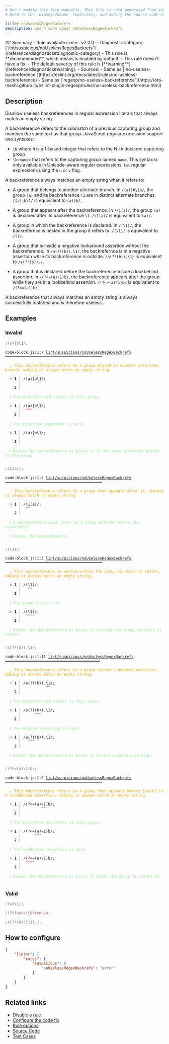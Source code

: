 ```yaml
---
# Don't modify this file manually. This file is auto generated from source, and you will lose your changes next time the website is built.
# Head to the `biomejs/biome` repository, and modify the source code in there.

title: noUselessRegexBackrefs
description: Learn more about noUselessRegexBackrefs
---
```


<Tabs>
<TabItem label="JavaScript (and super languages)" icon="seti:javascript">
## Summary
- Rule available since: `v2.0.0`
- Diagnostic Category: [`lint/suspicious/noUselessRegexBackrefs`](/reference/diagnostics#diagnostic-category)
- This rule is **recommended**, which means is enabled by default.
- This rule doesn't have a fix.
- The default severity of this rule is [**warning**](/reference/diagnostics#warning).
- Sources: 
  - Same as [`no-useless-backreference`](https://eslint.org/docs/latest/rules/no-useless-backreference)
  - Same as [`regexp/no-useless-backreference`](https://ota-meshi.github.io/eslint-plugin-regexp/rules/no-useless-backreference.html)

## Description
Disallow useless backreferences in regular expression literals that always match an empty string.

A backreference refers to the submatch of a previous capturing group and matches the same text as that group.
JavaScript regular expression support two syntaxes:

- `\N` where `N` is a 1-based integer that refers to the N-th declared capturing group.
- `\k<name>` that refers to the capturing group named `name`.
This syntax is only available in Unicode-aware regular expressions,
i.e. regular expressions using the `u` or `v` flag.

A backreference always matches an empty string when it refers to:

- A group that belongs to another alternate branch.
In `/(a)|b\1b/`, the group `(a)` and its backreference `\1` are in distinct alternate branches.
`/(a)|b\1/` is equivalent to `(a)|b/`.


- A group that appears after the backreference.
In `/\1(a)/`, the group `(a)` is declared after its backreference `\1`.
`/\1(a)/` is equivalent to `(a)/`.


- A group in which the backreference is declared.
In `/(\1)/`, the backrefernce is nested in the group it refers to.
`/(\1)/` is equivalent to `/()/`.


- A group that is inside a negative lookaround assertion without the backreference.
In `/a(?!(b)).\1/`, the backrefernce is in a negative assertion while its backreference is outside.
`/a(?!(b)).\1/` is equivalent to `/a(?!(b))./`.


- A group that is declared before the backreference inside a lookbehind assertion.
In `/(?<=(a)\1)b/`, the backreference appears after the group while they are in a lookbehind assertion.
`/(?<=(a)\1)b/` is equivalent to `/(?<=(a))b/`.



A backreference that always matches an empty string is always successfully matched and is therefore useless.

## Examples

### Invalid

```js
/(a)|b\1/;
```

<pre class="language-text"><code class="language-text">code-block.js:1:7 <a href="https://biomejs.dev/linter/rules/no-useless-regex-backrefs">lint/suspicious/noUselessRegexBackrefs</a> ━━━━━━━━━━━━━━━━━━━━━━━━━━━━━━━━━━━━━━━━━━━<br /><br />  <strong><span style="color: Orange;">⚠</span></strong> <span style="color: Orange;">This backreference refers to a group placed in another alternate branch, making it always match an empty string.</span><br />  <br />  <strong><span style="color: Tomato;">&gt;</span></strong> <strong>1 │ </strong>/(a)|b&#92;1/;<br />   <strong>   │ </strong>      <strong><span style="color: Tomato;">^</span></strong><strong><span style="color: Tomato;">^</span></strong><br />    <strong>2 │ </strong><br />  <br />  <strong><span style="color: lightgreen;">ℹ</span></strong> <span style="color: lightgreen;">The backreference refers to this group.</span><br />  <br />  <strong><span style="color: Tomato;">&gt;</span></strong> <strong>1 │ </strong>/(a)|b&#92;1/;<br />   <strong>   │ </strong> <strong><span style="color: Tomato;">^</span></strong><strong><span style="color: Tomato;">^</span></strong><strong><span style="color: Tomato;">^</span></strong><br />    <strong>2 │ </strong><br />  <br />  <strong><span style="color: lightgreen;">ℹ</span></strong> <span style="color: lightgreen;">The alternate separator is here.</span><br />  <br />  <strong><span style="color: Tomato;">&gt;</span></strong> <strong>1 │ </strong>/(a)|b&#92;1/;<br />   <strong>   │ </strong>    <strong><span style="color: Tomato;">^</span></strong><br />    <strong>2 │ </strong><br />  <br />  <strong><span style="color: lightgreen;">ℹ</span></strong> <span style="color: lightgreen;">Remove the backreference or place it in the same alternate branch as the group.</span><br />  <br /></code></pre>

```js
/\1(a)/;
```

<pre class="language-text"><code class="language-text">code-block.js:1:2 <a href="https://biomejs.dev/linter/rules/no-useless-regex-backrefs">lint/suspicious/noUselessRegexBackrefs</a> ━━━━━━━━━━━━━━━━━━━━━━━━━━━━━━━━━━━━━━━━━━━<br /><br />  <strong><span style="color: Orange;">⚠</span></strong> <span style="color: Orange;">This backreference refers to a group that appears after it, making it always match an empty string.</span><br />  <br />  <strong><span style="color: Tomato;">&gt;</span></strong> <strong>1 │ </strong>/&#92;1(a)/;<br />   <strong>   │ </strong> <strong><span style="color: Tomato;">^</span></strong><strong><span style="color: Tomato;">^</span></strong><br />    <strong>2 │ </strong><br />  <br />  <strong><span style="color: lightgreen;">ℹ</span></strong> <span style="color: lightgreen;">A backreference must refer to a group defined before its occurrence.</span><br />  <br />  <strong><span style="color: lightgreen;">ℹ</span></strong> <span style="color: lightgreen;">Remove the backreference.</span><br />  <br /></code></pre>

```js
/(\1)/;
```

<pre class="language-text"><code class="language-text">code-block.js:1:3 <a href="https://biomejs.dev/linter/rules/no-useless-regex-backrefs">lint/suspicious/noUselessRegexBackrefs</a> ━━━━━━━━━━━━━━━━━━━━━━━━━━━━━━━━━━━━━━━━━━━<br /><br />  <strong><span style="color: Orange;">⚠</span></strong> <span style="color: Orange;">This backreference is nested within the group to which it refers, making it always match an empty string.</span><br />  <br />  <strong><span style="color: Tomato;">&gt;</span></strong> <strong>1 │ </strong>/(&#92;1)/;<br />   <strong>   │ </strong>  <strong><span style="color: Tomato;">^</span></strong><strong><span style="color: Tomato;">^</span></strong><br />    <strong>2 │ </strong><br />  <br />  <strong><span style="color: lightgreen;">ℹ</span></strong> <span style="color: lightgreen;">The group starts here.</span><br />  <br />  <strong><span style="color: Tomato;">&gt;</span></strong> <strong>1 │ </strong>/(&#92;1)/;<br />   <strong>   │ </strong> <strong><span style="color: Tomato;">^</span></strong><strong><span style="color: Tomato;">^</span></strong><strong><span style="color: Tomato;">^</span></strong><strong><span style="color: Tomato;">^</span></strong><br />    <strong>2 │ </strong><br />  <br />  <strong><span style="color: lightgreen;">ℹ</span></strong> <span style="color: lightgreen;">Remove the backreference or place it outside the group to which it refers.</span><br />  <br /></code></pre>

```js
/a(?!(b)).\1/;
```

<pre class="language-text"><code class="language-text">code-block.js:1:11 <a href="https://biomejs.dev/linter/rules/no-useless-regex-backrefs">lint/suspicious/noUselessRegexBackrefs</a> ━━━━━━━━━━━━━━━━━━━━━━━━━━━━━━━━━━━━━━━━━━<br /><br />  <strong><span style="color: Orange;">⚠</span></strong> <span style="color: Orange;">This backreference refers to a group within a negated assertion, making it always match an empty string.</span><br />  <br />  <strong><span style="color: Tomato;">&gt;</span></strong> <strong>1 │ </strong>/a(?!(b)).&#92;1/;<br />   <strong>   │ </strong>          <strong><span style="color: Tomato;">^</span></strong><strong><span style="color: Tomato;">^</span></strong><br />    <strong>2 │ </strong><br />  <br />  <strong><span style="color: lightgreen;">ℹ</span></strong> <span style="color: lightgreen;">The backreference refers to this group.</span><br />  <br />  <strong><span style="color: Tomato;">&gt;</span></strong> <strong>1 │ </strong>/a(?!(b)).&#92;1/;<br />   <strong>   │ </strong>     <strong><span style="color: Tomato;">^</span></strong><strong><span style="color: Tomato;">^</span></strong><strong><span style="color: Tomato;">^</span></strong><br />    <strong>2 │ </strong><br />  <br />  <strong><span style="color: lightgreen;">ℹ</span></strong> <span style="color: lightgreen;">The negated assertion is here.</span><br />  <br />  <strong><span style="color: Tomato;">&gt;</span></strong> <strong>1 │ </strong>/a(?!(b)).&#92;1/;<br />   <strong>   │ </strong>  <strong><span style="color: Tomato;">^</span></strong><strong><span style="color: Tomato;">^</span></strong><strong><span style="color: Tomato;">^</span></strong><br />    <strong>2 │ </strong><br />  <br />  <strong><span style="color: lightgreen;">ℹ</span></strong> <span style="color: lightgreen;">Remove the backreference or place it in the negated assertion.</span><br />  <br /></code></pre>

```js
/(?<=(a)\1)b/;
```

<pre class="language-text"><code class="language-text">code-block.js:1:9 <a href="https://biomejs.dev/linter/rules/no-useless-regex-backrefs">lint/suspicious/noUselessRegexBackrefs</a> ━━━━━━━━━━━━━━━━━━━━━━━━━━━━━━━━━━━━━━━━━━━<br /><br />  <strong><span style="color: Orange;">⚠</span></strong> <span style="color: Orange;">This backreference refers to a group that appears before itself in a lookbehind assertion, making it always match an empty string.</span><br />  <br />  <strong><span style="color: Tomato;">&gt;</span></strong> <strong>1 │ </strong>/(?&lt;=(a)&#92;1)b/;<br />   <strong>   │ </strong>        <strong><span style="color: Tomato;">^</span></strong><strong><span style="color: Tomato;">^</span></strong><br />    <strong>2 │ </strong><br />  <br />  <strong><span style="color: lightgreen;">ℹ</span></strong> <span style="color: lightgreen;">The backreference refers to this group.</span><br />  <br />  <strong><span style="color: Tomato;">&gt;</span></strong> <strong>1 │ </strong>/(?&lt;=(a)&#92;1)b/;<br />   <strong>   │ </strong>     <strong><span style="color: Tomato;">^</span></strong><strong><span style="color: Tomato;">^</span></strong><strong><span style="color: Tomato;">^</span></strong><br />    <strong>2 │ </strong><br />  <br />  <strong><span style="color: lightgreen;">ℹ</span></strong> <span style="color: lightgreen;">The lookbehind assertion is here.</span><br />  <br />  <strong><span style="color: Tomato;">&gt;</span></strong> <strong>1 │ </strong>/(?&lt;=(a)&#92;1)b/;<br />   <strong>   │ </strong> <strong><span style="color: Tomato;">^</span></strong><strong><span style="color: Tomato;">^</span></strong><strong><span style="color: Tomato;">^</span></strong><strong><span style="color: Tomato;">^</span></strong><br />    <strong>2 │ </strong><br />  <br />  <strong><span style="color: lightgreen;">ℹ</span></strong> <span style="color: lightgreen;">Remove the backreference or place it after the group it refers to.</span><br />  <br /></code></pre>

### Valid

```js
/(a)\1/;
```

```js
/(?<foo>a)\k<foo>/u;
```

```js
/a(?!(b|c)\1)./;
```

## How to configure
```json title="biome.json"
{
	"linter": {
		"rules": {
			"suspicious": {
				"noUselessRegexBackrefs": "error"
			}
		}
	}
}

```
## Related links

- [Disable a rule](/linter/#disable-a-rule)
- [Configure the code fix](/linter#configure-the-code-fix)
- [Rule options](/linter/#rule-options)
- [Source Code](https://github.com/biomejs/biome/blob/main/crates/biome_js_analyze/src/lint/suspicious/no_useless_regex_backrefs.rs)
- [Test Cases](https://github.com/biomejs/biome/blob/main/crates/biome_js_analyze/tests/specs/suspicious/noUselessRegexBackrefs)

</TabItem>
</Tabs>

